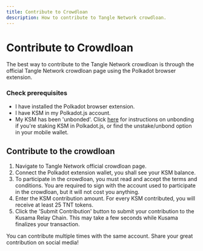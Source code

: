 ```yaml
---
title: Contribute to Crowdloan
description: How to contribute to Tangle Network crowdloan.
---
```


# Contribute to Crowdloan

The best way to contribute to the Tangle Network crowdloan is through the official Tangle Network crowdloan
page using the Polkadot browser extension.

### Check prerequisites

- I have installed the Polkadot browser extension.
- I have KSM in my Polkadot.js account.
- My KSM has been 'unbonded'. Click [here](https://wiki.polkadot.network/docs/maintain-guides-how-to-unbond) for instructions on unbonding if you're staking KSM in Polkadot.js, or find the unstake/unbond option in your mobile wallet.

## Contribute to the crowdloan

1. Navigate to Tangle Network official crowdloan page.
2. Connect the Polkadot extension wallet, you shall see your KSM balance.
3. To participate in the crowdloan, you must read and accept the terms and conditions. You are required to sign with the account used to participate in the crowdloan, but it will not cost you anything.
4. Enter the KSM contribution amount. For every KSM contributed, you will receive at least 25 TNT tokens.
5. Click the 'Submit Contribution' button to submit your contribution to the Kusama Relay Chain. This may take a few seconds while Kusama finalizes your transaction.

You can contribute multiple times with the same account. Share your great contribution on social media!
